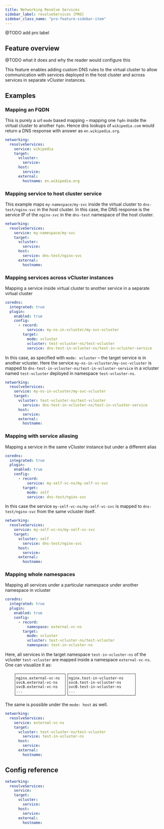 ```yaml
---
title: Networking Resolve Services 
sidebar_label: resolveServices [PRO]
sidebar_class_name: "pro-feature-sidebar-item"
---
```



@TODO add pro label

[comment]: # (https://www.vcluster.com/pro/docs/features/cross_vcluster_coredns_plugin)

## Feature overview

@TODO what it does and why the reader would configure this

This feature enables adding custom DNS rules to the virtual cluster to allow communication with services deployed in the host cluster and across services in separate vCluster instances.


## Examples

### Mapping an FQDN

This is purely a url `mode` based mapping – mapping one `fqdn` inside the virtual cluster to another `fqdn`.
Hence dns lookups of `wikipedia.com` would return a DNS response with answer as `en.wikipedia.org`.

```yaml
networking:
  resolveServices:
    service: wikipedia
    target:
      vcluster:
        service: 
      host:
        service: 
      external:
        hostname: en.wikipedia.org
```

### Mapping service to host cluster service

This example maps `my-namespace/my-svc` inside the virtual cluster to `dns-test/nginx-svc` in the host cluster.  In this case, the DNS response is the service IP of the `nginx-svc` in the `dns-test` namespace of the host cluster.

```yaml
networking:
  resolveServices:
    service: my-namespace/my-svc
    target:
      vcluster:
        service: 
      host:
        service: dns-test/nginx-svc
      external:
        hostname: 
```

### Mapping services across vCluster instances

Mapping a service inside virtual cluster to another service in a separate virtual cluster
```yaml
coredns:
  integrated: true
  plugin:
    enabled: true
    config:
      - record:
          service: my-ns-in-vcluster/my-svc-vcluster
        target:
          mode: vcluster
          vcluster: test-vcluster-ns/test-vcluster
          service: dns-test-in-vcluster-ns/test-in-vcluster-service
```

In this case, as specified with `mode: vcluster` – the target service is in another vcluster.
Here the service `my-ns-in-vcluster/my-svc-vcluster` is mapped to  `dns-test-in-vcluster-ns/test-in-vcluster-service` in
a vcluster named `test-vcluster` deployed in namespace `test-vcluster-ns`.


```yaml
networking:
  resolveServices:
    service: my-ns-in-vcluster/my-svc-vcluster
    target:
      vcluster: test-vcluster-ns/test-vcluster
        service: dns-test-in-vcluster-ns/test-in-vcluster-service
      host:
        service: 
      external:
        hostname: 
```

### Mapping with service aliasing

Mapping a service in the same vCluster instance but under a different alias
```yaml
coredns:
  integrated: true
  plugin:
    enabled: true
    config:
      - record:
          service: my-self-vc-ns/my-self-vc-svc
        target:
          mode: self
          service: dns-test/nginx-svc
```
In this case the service `my-self-vc-ns/my-self-vc-svc` is mapped to `dns-test/nginx-svc` from the same vcluster itself.


```yaml
networking:
  resolveServices:
    service: my-self-vc-ns/my-self-vc-svc
    target:
      vcluster: self
        service: dns-test/nginx-svc
      host:
        service: 
      external:
        hostname: 
```

### Mapping whole namespaces

Mapping all services under a particular namespace under another namespace in vcluster
```yaml
coredns:
  integrated: true
  plugin:
    enabled: true
    config:
      - record:
          namespace: external-vc-ns
        target:
          mode: vcluster
          vcluster: test-vcluster-ns/test-vcluster
          namespace: test-in-vcluster-ns
```

Here, all services in the target namespace `test-in-vcluster-ns` of the vcluster `test-vcluster` are mapped inside a namespace
`external-vc-ns`.
One can visualize it as:
```
    ┌──────────────────────┐┌──────────────────────────────┐
    │nginx.external-vc-ns  ││nginx.test-in-vcluster-ns     │
    │svcA.external-vc-ns   ││svcA.test-in-vcluster-ns      │
    │svcB.external-vc-ns   ││svcB.test-in-vcluster-ns      │
    │...                   ││...                           │
    └──────────────────────┘└──────────────────────────────┘

```

The same is possible under the `mode: host` as well.


```yaml
networking:
  resolveServices:
    service: external-vc-ns
    target:
      vcluster: test-vcluster-ns/test-vcluster
        service: test-in-vcluster-ns
      host:
        service: 
      external:
        hostname: 
```

## Config reference


```yaml
networking:
  resolveServices:
    service:
    target:
      vcluster:
        service: 
      host:
        service: 
      external:
        hostname: 
```


<ResolveServices/>


